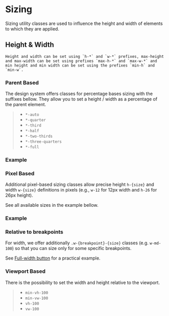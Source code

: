 
<Meta of={SizingStories} />

# Sizing

<div className="lead">
  Sizing utility classes are used to influence the height and width of elements to which they are
  applied.
</div>

## Height & Width

    Height and width can be set using `h-*` and `w-*` prefixes, max-height and max-width can be set using prefixes `max-h-*` and `max-w-*` and min height and min width can be set using the prefixes `min-h` and `min-w`.

### Parent Based

The design system offers classes for percentage bases sizing with the suffixes bellow. They allow you to set a height / width as a percentage of the parent element.

> - `*-auto`
> - `*-quarter`
> - `*-third`
> - `*-half`
> - `*-two-thirds`
> - `*-three-quarters`
> - `*-full`

### Example

<Canvas sourceState="shown" of={SizingStories.SizesPercent} />
<div className="hide-col-default">
  <Controls of={SizingStories.SizesPercent} />
</div>

### Pixel Based

Additional pixel-based sizing classes allow precise height `h-{size}` and width `w-{size}` definitions in pixels (e.g., `w-12` for 12px width and `h-26` for 26px height).

See all available sizes in the example bellow.

### Example

<Canvas sourceState="shown" of={SizingStories.PxSizes} />
<div className="hide-col-default">
  <Controls of={SizingStories.PxSizes} />
</div>

### Relative to breakpoints

For width, we offer additionally `.w-{breakpoint}-{size}` classes (e.g. `w-md-100`) so that you can size only for some specific breakpoints.

See <a href="/?path=/docs/eb78afcb-ce92-4990-94b6-6536d5ec6af4--docs#full-width">Full-width button</a> for a practical example.

### Viewport Based

There is the possibility to set the width and height relative to the viewport.

> - `min-vh-100`
> - `min-vw-100`
> - `vh-100`
> - `vw-100`
